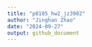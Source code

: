```yaml
---
title: "p8105_hw2_jz3902"
author: "Jinghan Zhao"
date: "2024-09-27"
output: github_document
---
```


